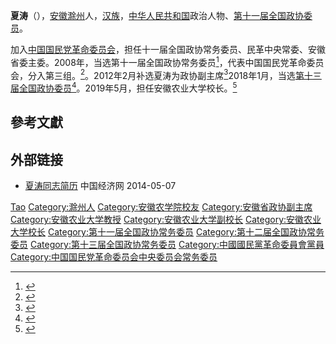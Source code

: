 '''夏涛'''（{{bd|1962年|8月|}}），[[安徽|安徽]][[滁州|滁州]]人，[[汉族|汉族]]，[[中华人民共和国|中华人民共和国]]政治人物、[[第十一届全国政协委员|第十一届全国政协委员]]。

加入[[中国国民党革命委员会|中国国民党革命委员会]]，担任十一届全国政协常务委员、民革中央常委、安徽省委主委。2008年，当选第十一届全国政协常务委员<ref>{{cite news|title=第十一届全国政协委员名单|url=http://www.indaa.com.cn/zt/2009qglh/zxzs/200903/t20090303_127573.html|accessdate=2013-04-09|newspaper=新华社北京1月25日电 中国人民政治协商会议第十一届全国委员会委员名单(共2237人，2008年1月25日政协第十届全国委员会常务委员会第二十次会议通过)|date=2008年1月25日|deadurl=yes|archiveurl=https://web.archive.org/web/20130928014403/http://www.indaa.com.cn/zt/2009qglh/zxzs/200903/t20090303_127573.html|archivedate=2013年9月28日}}</ref>，代表中国国民党革命委员会，分入第三组。<ref>{{cite news|title=全国政协信息-夏涛|url=http://www.cppcc.gov.cn/CMS/wylibary/showJcwyxtInfoWylibary.action?tabJcwyxt.guid=11W0001430&wytype=wjwy|accessdate=2013-04-11|newspaper=全国政协委员会|archive-date=2014-06-06|archive-url=https://web.archive.org/web/20140606220212/http://www.cppcc.gov.cn/CMS/wylibary/showJcwyxtInfoWylibary.action?tabJcwyxt.guid=11W0001430&wytype=wjwy|dead-url=no}}</ref>。2012年2月补选夏涛为政协副主席<ref>{{cite web|accessdate=2014-06-06|url=http://district.ce.cn/newarea/sddy/201202/16/t20120216_23077136.shtml|title=安徽补选王秀芳、夏涛为政协副主席|publisher=中国经济网|archive-date=2014-06-06|archive-url=https://web.archive.org/web/20140606215219/http://district.ce.cn/newarea/sddy/201202/16/t20120216_23077136.shtml|dead-url=no}}</ref>2018年1月，当选[[中国人民政治协商会议第十三届全国委员会委员名单|第十三届全国政协委员]]<ref>{{Cite web|url=http://sports.163.com/18/0126/06/D92BRKK400051C89.html|title=中国人民政治协商会议第十三届全国委员会委员名单|accessdate=2018-01-26|last=|work=网易|archive-url=https://web.archive.org/web/20180127143232/http://sports.163.com/18/0126/06/D92BRKK400051C89.html|archive-date=2018-01-27|dead-url=yes}}</ref>。2019年5月，担任安徽农业大学校长。<ref>{{Cite web|title=省委对我校领导班子作出调整|url=http://news.ahau.edu.cn/xnyw/157673.htm|work=安徽农业大学新闻网|accessdate=2019-05-08|author=|date=|publisher=|archive-url=https://web.archive.org/web/20190508042003/http://news.ahau.edu.cn/xnyw/157673.htm|archive-date=2019-05-08|dead-url=yes}}</ref>

== 參考文獻 ==
{{reflist}}

== 外部链接 ==
* [http://district.ce.cn/newarea/sddy/201301/28/t20130128_24068672_5.shtml  夏涛同志简历] {{Wayback|url=http://district.ce.cn/newarea/sddy/201301/28/t20130128_24068672_5.shtml |date=20140506201720 }} 中国经济网 2014-05-07

{{安徽省领导人}}
{{中国国民党革命委员会第十一届中央委员会}}
{{中国国民党革命委员会第十二届中央委员会}}
{{中国国民党革命委员会第十三届中央委员会}}

{{Authority control}}
{{DEFAULTSORT:Xia夏}}
[[Category:夏姓|Tao]]
[[Category:滁州人|Category:滁州人]]
[[Category:安徽农学院校友|Category:安徽农学院校友]]
[[Category:安徽省政协副主席|Category:安徽省政协副主席]]
[[Category:安徽农业大学教授|Category:安徽农业大学教授]]
[[Category:安徽农业大学副校长|Category:安徽农业大学副校长]]
[[Category:安徽农业大学校长|Category:安徽农业大学校长]]
[[Category:第十一届全国政协常务委员|Category:第十一届全国政协常务委员]]
[[Category:第十二届全国政协常务委员|Category:第十二届全国政协常务委员]]
[[Category:第十三届全国政协常务委员|Category:第十三届全国政协常务委员]]
[[Category:中國國民黨革命委員會黨員|Category:中國國民黨革命委員會黨員]]
[[Category:中国国民党革命委员会中央委员会常务委员|Category:中国国民党革命委员会中央委员会常务委员]]